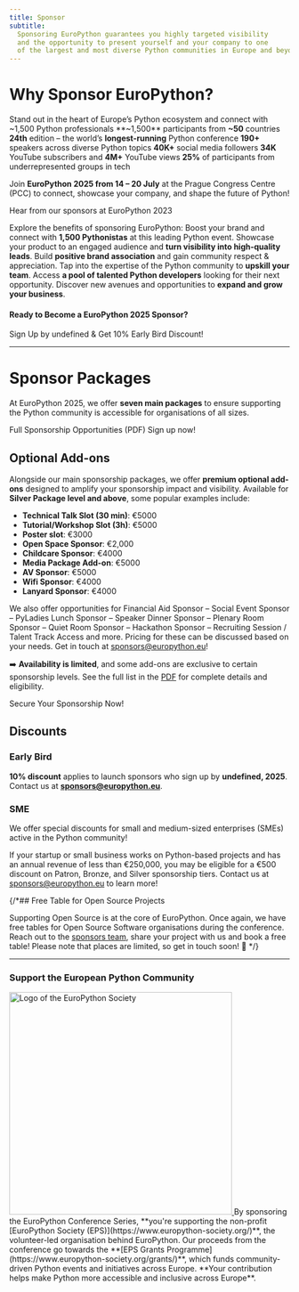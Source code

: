 ```yaml
---
title: Sponsor
subtitle:
  Sponsoring EuroPython guarantees you highly targeted visibility
  and the opportunity to present yourself and your company to one
  of the largest and most diverse Python communities in Europe and beyond.
---
```


# Why Sponsor EuroPython?
<span class="text-2xl font-bold text-center block">Stand out in the heart of Europe’s Python ecosystem and connect with ~1,500 Python professionals</span>
<HighlightCard>
      <HighlightItem>**~1,500** participants from **~50** countries</HighlightItem>
      <HighlightItem>**24th** edition – the world’s **longest-running** Python conference</HighlightItem>
      <HighlightItem>**190+** speakers across diverse Python topics</HighlightItem>
      <HighlightItem>**40K+** social media followers</HighlightItem>
      <HighlightItem>**34K** YouTube subscribers and **4M+** YouTube views</HighlightItem>
      <HighlightItem>**25%** of participants from underrepresented groups in tech</HighlightItem>
</HighlightCard>

Join **EuroPython 2025 from 14 – 20 July** at the Prague Congress Centre (PCC) to connect, showcase your company, and shape the future of Python!

<YouTube id="oW8FHL4PiuI" alt="Hear from our sponsors at EuroPython 2023" />
<figcaption>Hear from our sponsors at EuroPython 2023</figcaption>

Explore the benefits of sponsoring EuroPython:
<BenefitsList>
<BenefitItem icon="network" title="Brand Exposure">Boost your brand and connect with **1,500 Pythonistas** at this leading Python event.</BenefitItem>
<BenefitItem icon="target" title="Product Promotion">Showcase your product to an engaged audience and **turn visibility into high-quality leads**.</BenefitItem>
<BenefitItem icon="award" title="Community Support">Build **positive brand association** and gain community respect & appreciation.</BenefitItem>
<BenefitItem icon="transfer" title="Skill Boost">Tap into the expertise of the Python community to **upskill your team**.</BenefitItem>
<BenefitItem icon="headhunt" title="Talent Recruitment">Access **a pool of talented Python developers** looking for their next opportunity.</BenefitItem>
  <BenefitItem icon="rocket" title="New Business">Discover new avenues and opportunities to **expand and grow your business**.</BenefitItem>
</BenefitsList>

#### Ready to Become a EuroPython 2025 Sponsor?
<div class="text-center">

<ButtonLink url="https://forms.gle/T8da5sQbKn6BFsxH7">Sign Up by undefined & Get 10% Early Bird Discount!</ButtonLink>

</div>


---
 # Sponsor Packages

At EuroPython 2025, we offer **seven main packages** to ensure
supporting the Python community is accessible for organisations of all sizes.

<div class="text-left [&>*]:mr-8 [&>*]:mb-2 mb-12">
<ButtonLink url="https://drive.google.com/file/d/1AGvH0w3fMLRvaNDa5VPCs78rtc4MnL6h/view?usp=sharing">Full Sponsorship Opportunities (PDF)</ButtonLink>
<ButtonLink url="https://forms.gle/T8da5sQbKn6BFsxH7">Sign up now!</ButtonLink>
</div>


<SponsorTiers signupLink="https://forms.gle/T8da5sQbKn6BFsxH7" />

## Optional Add-ons

Alongside our main sponsorship packages, we offer **premium optional add-ons**
designed to amplify your sponsorship impact and visibility.
Available for **Silver Package level and above**, some popular examples include:

- **Technical Talk Slot (30 min)**: €5000
- **Tutorial/Workshop Slot (3h)**: €5000
- **Poster slot**: €3000
- **Open Space Sponsor**: €2,000             		
- **Childcare Sponsor**: €4000
- **Media Package Add-on**: €5000
- **AV Sponsor**: €5000
- **Wifi Sponsor**: €4000
- **Lanyard Sponsor**: €4000

We also offer opportunities for
<span class="font-semibold">Financial Aid Sponsor</span> –
<span class="font-semibold">Social Event Sponsor</span> –
<span class="font-semibold">PyLadies Lunch Sponsor</span> –
<span class="font-semibold">Speaker Dinner Sponsor</span> –
<span class="font-semibold">Plenary Room Sponsor</span> –
<span class="font-semibold">Quiet Room Sponsor</span> –
<span class="font-semibold">Hackathon Sponsor</span> –
<span class="font-semibold">Recruiting Session / Talent Track Access</span> and more. Pricing for these can be discussed based on your needs. Get in touch at sponsors@europython.eu!

➡️ **Availability is limited**, and some add-ons are exclusive to certain sponsorship levels.
See the full list in the [PDF](https://drive.google.com/file/d/1AGvH0w3fMLRvaNDa5VPCs78rtc4MnL6h/view?usp=sharing) for complete details and eligibility.

<div class="text-center">
<ButtonLink url="https://forms.gle/T8da5sQbKn6BFsxH7">Secure Your Sponsorship Now!</ButtonLink>
</div>

## Discounts

### Early Bird

**10% discount** applies to launch sponsors who sign up by **undefined, 2025**.
Contact us at **sponsors@europython.eu**.

### SME

We offer special discounts for small and medium-sized enterprises (SMEs) active in the Python community!

If your startup or small business works on Python-based projects and has an annual revenue of less than
€250,000, you may be eligible for a €500 discount on Patron, Bronze, and Silver sponsorship tiers.
Contact us at sponsors@europython.eu to learn more!

{/*## Free Table for Open Source Projects

Supporting Open Source is at the core of EuroPython. Once again, we have free
tables for Open Source Software organisations during the conference. Reach out to the
[sponsors team](mailto:sponsors@europython.eu), share your project with us and
book a free table! Please note that places are limited, so get in touch soon! 🐍
*/}

---
### Support the European Python Community
  <a href="https://www.europython-society.org/" target="_blank">
    <img src="/img/eps-logo.png" alt="Logo of the EuroPython Society"   width="400"/>
  </a>
By sponsoring the EuroPython Conference Series, **you're supporting the non-profit [EuroPython Society (EPS)](https://www.europython-society.org/)**,
the volunteer-led organisation behind EuroPython. Our proceeds from the conference go towards the **[EPS Grants Programme](https://www.europython-society.org/grants/)**,
which funds community-driven Python events and initiatives across Europe. **Your contribution helps make Python more accessible and inclusive across Europe**.
